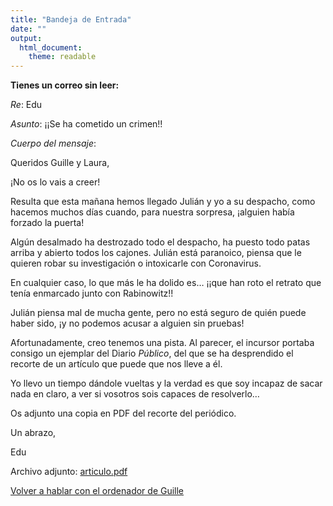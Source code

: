 ```yaml
---
title: "Bandeja de Entrada"
date: ""
output:
  html_document: 
    theme: readable
---
```


**Tienes un correo sin leer:**

*Re*: Edu

*Asunto*: ¡¡Se ha cometido un crimen!!

*Cuerpo del mensaje*:

Queridos Guille y Laura,

¡No os lo vais a creer! 

Resulta que esta mañana hemos llegado Julián y yo a su despacho, como hacemos muchos días cuando, para nuestra sorpresa, ¡alguien había forzado la puerta!

Algún desalmado ha destrozado todo el despacho, ha puesto todo patas arriba y abierto todos los cajones. Julián está paranoico, piensa que le quieren robar su investigación o intoxicarle con Coronavirus. 

En cualquier caso, lo que más le ha dolido es... ¡¡que han roto el retrato que tenía enmarcado junto con Rabinowitz!!

Julián piensa mal de mucha gente, pero no está seguro de quién puede haber sido, ¡y no podemos acusar a alguien sin pruebas!

Afortunadamente, creo tenemos una pista. Al parecer, el incursor portaba consigo un ejemplar del Diario *Público*, del que se ha desprendido el recorte de un artículo que puede que nos lleve a él.

Yo llevo un tiempo dándole vueltas y la verdad es que soy incapaz de sacar nada en claro, a ver si vosotros sois capaces de resolverlo...

Os adjunto una copia en PDF del recorte del periódico.

Un abrazo,

Edu

Archivo adjunto: [articulo.pdf](articulo.pdf)

[Volver a hablar con el ordenador de Guille](ordenador2.html)

